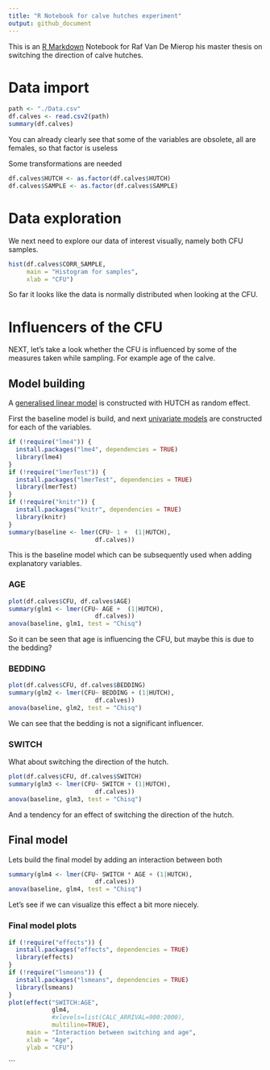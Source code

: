 ```yaml
---
title: "R Notebook for calve hutches experiment"
output: github_document
---
```


This is an [R Markdown](http://rmarkdown.rstudio.com) Notebook for Raf Van De Mierop his master thesis on switching the direction of calve hutches. 

# Data import

```r
path <- "./Data.csv"
df.calves <- read.csv2(path)
summary(df.calves)
```

You can already clearly see that some of the variables are obsolete, all are females, so that factor is useless

Some transformations are needed

```r
df.calves$HUTCH <- as.factor(df.calves$HUTCH)
df.calves$SAMPLE <- as.factor(df.calves$SAMPLE)
```


# Data exploration

We next need to explore our data of interest visually, namely both CFU samples.

```r
hist(df.calves$CORR_SAMPLE,
     main = "Histogram for samples",
     xlab = "CFU")
```

So far it looks like the data is normally distributed when looking at the CFU.

# Influencers of the CFU

NEXT, let's take a look whether the CFU is influenced by some of the measures taken while sampling. For example age of the calve.

## Model building

A [generalised linear model](https://en.wikipedia.org/wiki/Generalized_linear_model)  is constructed with HUTCH as random effect.

First the baseline model is build, and next [univariate models](https://en.wikipedia.org/wiki/Univariate) are constructed for each of the variables.

```r
if (!require("lme4")) {
  install.packages("lme4", dependencies = TRUE)
  library(lme4)
}
if (!require("lmerTest")) {
  install.packages("lmerTest", dependencies = TRUE)
  library(lmerTest)
}
if (!require("knitr")) {
  install.packages("knitr", dependencies = TRUE)
  library(knitr)
}
summary(baseline <- lmer(CFU~ 1 +  (1|HUTCH), 
                        df.calves))
```

This is the baseline model which can be subsequently used when adding explanatory variables.

### AGE

```r
plot(df.calves$CFU, df.calves$AGE)
summary(glm1 <- lmer(CFU~ AGE +  (1|HUTCH), 
                        df.calves))
anova(baseline, glm1, test = "Chisq")
```

So it can be seen that age is influencing the CFU, but maybe this is due to the bedding?

### BEDDING

```r
plot(df.calves$CFU, df.calves$BEDDING)
summary(glm2 <- lmer(CFU~ BEDDING + (1|HUTCH), 
                        df.calves))
anova(baseline, glm2, test = "Chisq")

```

We can see that the bedding is not a significant influencer. 

### SWITCH

What about switching the direction of the hutch.


```r
plot(df.calves$CFU, df.calves$SWITCH)
summary(glm3 <- lmer(CFU~ SWITCH + (1|HUTCH), 
                        df.calves))
anova(baseline, glm3, test = "Chisq")
```



And a tendency for an effect of switching the direction of the hutch.

## Final model

Lets build the final model by adding an interaction between both
```r
summary(glm4 <- lmer(CFU~ SWITCH * AGE + (1|HUTCH), 
                        df.calves))
anova(baseline, glm4, test = "Chisq")
```

Let's see if we can visualize this effect a bit more niecely.

### Final model plots

```r
if (!require("effects")) {
  install.packages("effects", dependencies = TRUE)
  library(effects)
}
if (!require("lsmeans")) {
  install.packages("lsmeans", dependencies = TRUE)
  library(lsmeans)
}
plot(effect("SWITCH:AGE", 
            glm4, 
            #xlevels=list(CALC_ARRIVAL=900:2000), 
            multiline=TRUE),
     main = "Interaction between switching and age",
     xlab = "Age",
     ylab = "CFU")
```
```

